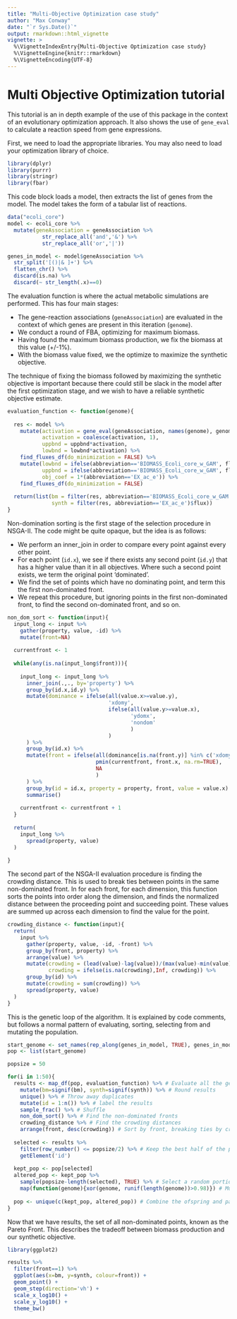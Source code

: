 ```yaml
---
title: "Multi-Objective Optimization case study"
author: "Max Conway"
date: "`r Sys.Date()`"
output: rmarkdown::html_vignette
vignette: >
  %\VignetteIndexEntry{Multi-Objective Optimization case study}
  %\VignetteEngine{knitr::rmarkdown}
  %\VignetteEncoding{UTF-8}
---
```


# Multi Objective Optimization tutorial

This tutorial is an in depth example of the use of this package in the context of an evolutionary optimization approach. It also shows the use of `gene_eval` to calculate a reaction speed from gene expressions.

First, we need to load the appropriate libraries. You may also need to load your optimization library of choice.

```r
library(dplyr)
library(purrr)
library(stringr)
library(fbar)
```

This code block loads a model, then extracts the list of genes from the model.
The model takes the form of a tabular list of reactions.

```r
data("ecoli_core")
model <- ecoli_core %>%
  mutate(geneAssociation = geneAssociation %>%
           str_replace_all('and','&') %>%
           str_replace_all('or','|'))

genes_in_model <- model$geneAssociation %>%
  str_split('[()|& ]+') %>%
  flatten_chr() %>%
  discard(is.na) %>%
  discard(~ str_length(.x)==0)
```

The evaluation function is where the actual metabolic simulations are performed.
This has four main stages:

- The gene-reaction associations (`geneAssociation`) are evaluated in the context of which genes are present in this iteration (`genome`).
- We conduct a round of FBA, optimizing for maximum biomass.
- Having found the maximum biomass production, we fix the biomass at this value (+/-1%).
- With the biomass value fixed, we the optimize to maximize the synthetic objective.

The technique of fixing the biomass followed by maximizing the synthetic objective is important because there could still be slack in the model after the first optimization stage, and we wish to have a reliable synthetic objective estimate.

```r
evaluation_function <- function(genome){
  
  res <- model %>%
    mutate(activation = gene_eval(geneAssociation, names(genome), genome),
           activation = coalesce(activation, 1),
           uppbnd = uppbnd*activation,
           lowbnd = lowbnd*activation) %>%
    find_fluxes_df(do_minimization = FALSE) %>%
    mutate(lowbnd = ifelse(abbreviation=='BIOMASS_Ecoli_core_w_GAM', flux*0.99, lowbnd),
           uppbnd = ifelse(abbreviation=='BIOMASS_Ecoli_core_w_GAM', flux*1.01, uppbnd),
           obj_coef = 1*(abbreviation=='EX_ac_e')) %>%
    find_fluxes_df(do_minimization = FALSE)
  
  return(list(bm = filter(res, abbreviation=='BIOMASS_Ecoli_core_w_GAM')$flux, 
              synth = filter(res, abbreviation=='EX_ac_e')$flux))
}
```

Non-domination sorting is the first stage of the selection procedure in NSGA-II.
The code might be quite opaque, but the idea is as follows:

- We perform an inner_join in order to compare every point against every other point.
- For each point (`id.x`), we see if there exists any second point (`id.y`) that has a higher value than it in all objectives. Where such a second point exists, we term the original point 'dominated'.
- We find the set of points which have no dominating point, and term this the first non-dominated front.
- We repeat this procedure, but ignoring points in the first non-dominated front, to find the second on-dominated front, and so on.

```r
non_dom_sort <- function(input){
  input_long <- input %>%
    gather(property, value, -id) %>%
    mutate(front=NA)
  
  currentfront <- 1
  
  while(any(is.na(input_long$front))){
    
    input_long <- input_long %>%
      inner_join(.,., by='property') %>%
      group_by(id.x,id.y) %>%
      mutate(dominance = ifelse(all(value.x>=value.y), 
                                'xdomy', 
                                ifelse(all(value.y>=value.x), 
                                       'ydomx', 
                                       'nondom'
                                       )
                                )
      ) %>%
      group_by(id.x) %>%
      mutate(front = ifelse(all(dominance[is.na(front.y)] %in% c('xdomy', 'nondom')), 
                            pmin(currentfront, front.x, na.rm=TRUE), 
                            NA
                            )
      ) %>%
      group_by(id = id.x, property = property, front, value = value.x) %>%
      summarise()
    
    currentfront <- currentfront + 1
  }
  
  return(
    input_long %>%
      spread(property, value)
  )
  
}
```

The second part of the NSGA-II evaluation procedure is finding the crowding distance. This is used to break ties between points in the same non-dominated front.
In for each front, for each dimension, this function sorts the points into order along the dimension, and finds the normalized distance between the proceeding point and succeeding point. These values are summed up across each dimension to find the value for the point.

```r
crowding_distance <- function(input){
  return(
    input %>%
      gather(property, value, -id, -front) %>%
      group_by(front, property) %>%
      arrange(value) %>%
      mutate(crowding = (lead(value)-lag(value))/(max(value)-min(value)),
             crowding = ifelse(is.na(crowding),Inf, crowding)) %>%
      group_by(id) %>%
      mutate(crowding = sum(crowding)) %>%
      spread(property, value)
  )
}
```


This is the genetic loop of the algorithm. It is explained by code comments, but follows a normal pattern of evaluating, sorting, selecting from and mutating the population.


```r
start_genome <- set_names(rep_along(genes_in_model, TRUE), genes_in_model)
pop <- list(start_genome)

popsize = 50

for(i in 1:50){
  results <- map_df(pop, evaluation_function) %>% # Evaluate all the genomes
    mutate(bm=signif(bm), synth=signif(synth)) %>% # Round results
    unique() %>% # Throw away duplicates
    mutate(id = 1:n()) %>% # label the results
    sample_frac() %>% # Shuffle
    non_dom_sort() %>% # Find the non-dominated fronts
    crowding_distance %>% # Find the crowding distances
    arrange(front, desc(crowding)) # Sort by front, breaking ties by crowding distance
  
  selected <- results %>%
    filter(row_number() <= popsize/2) %>% # Keep the best half of the population
    getElement('id')
  
  kept_pop <- pop[selected]
  altered_pop <- kept_pop %>%
    sample(popsize-length(selected), TRUE) %>% # Select a random portion of the population as parents
    map(function(genome){xor(genome, runif(length(genome))>0.98)}) # Mutate a small number of genes from the parent population.
  
  pop <- unique(c(kept_pop, altered_pop)) # Combine the ofspring and parent populations
}
```


Now that we have results, the set of all non-dominated points, known as the Pareto Front. This describes the tradeoff between biomass production and our synthetic objective.

```r
library(ggplot2)

results %>%
  filter(front==1) %>%
  ggplot(aes(x=bm, y=synth, colour=front)) + 
  geom_point() + 
  geom_step(direction='vh') +
  scale_x_log10() +
  scale_y_log10() +
  theme_bw()
```